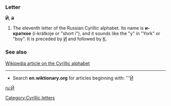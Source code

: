 ===Letter===
'''Й''', '''й'''

#The eleventh letter of the Russian Cyrillic alphabet. Its name is '''и-краткое''' (i-krátkoje or "short i"), and it sounds like the "y" in "York" or "boy". It is preceded by [[И]] and followed by [[К]].

===See also===
[[w:Cyrillic alphabet|Wikipedia article on the Cyrillic alphabet]]

----

*Search '''en.wiktionary.org''' for articles beginning with: '''[http://wiktionary.org/w/wiki.phtml?title=Special:Allpages&from=Й Й]

[[ru:Й]]
[[Category:Cyrillic letters]]